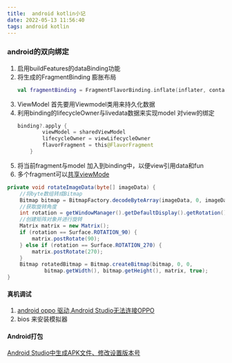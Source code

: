 ```yaml
---
title:  android kotlin小记
date: 2022-05-13 11:56:40
tags: android kotlin
---
```


### android的双向绑定
1. 启用buildFeatures的dataBinding功能
2. 将生成的FragmentBinding 膨胀布局
    ```kotlin 
    val fragmentBinding = FragmentFlavorBinding.inflate(inflater, container, false)
    ```
3. ViewModel 首先要用Viewmodel类用来持久化数据
4. 利用binding的lifecycleOwner与livedata数据来实现model 对view的绑定
    ```kotlin
    binding?.apply {
            viewModel = sharedViewModel
            lifecycleOwner = viewLifecycleOwner
            flavorFragment = this@FlavorFragment
        }
    ```
5. 将当前fragment与model 加入到binding中，以便view引用data和fun
6. 多个fragment可以[共享viewMode](https://developer.android.google.cn/topic/libraries/architecture/viewmodel.html?hl=zh-cn#sharing)

<!-- 图片转换 -->
```java
private void rotateImageData(byte[] imageData) {
    //将byte数组转成Bitmap
    Bitmap bitmap = BitmapFactory.decodeByteArray(imageData, 0, imageData.length);
    //获取旋转角度
    int rotation = getWindowManager().getDefaultDisplay().getRotation();
    //创建矩阵对象并进行旋转
    Matrix matrix = new Matrix();
    if (rotation == Surface.ROTATION_90) {
        matrix.postRotate(90);
    } else if (rotation == Surface.ROTATION_270) {
        matrix.postRotate(270);
    }
    Bitmap rotatedBitmap = Bitmap.createBitmap(bitmap, 0, 0,
            bitmap.getWidth(), bitmap.getHeight(), matrix, true);
}

```

#### 真机调试
1. [android oppo 驱动,Android Studio无法连接OPPO](https://blog.csdn.net/weixin_34119722/article/details/117611420)
2. bios 来安装模拟器

#### Android打包
[Android Studio中生成APK文件、修改设置版本号](https://blog.csdn.net/xiaohelan/article/details/105514531)
